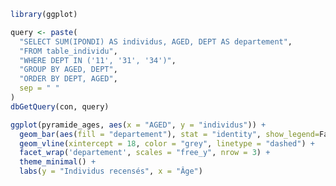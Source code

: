 ```r
library(ggplot)

query <- paste(
  "SELECT SUM(IPONDI) AS individus, AGED, DEPT AS departement",
  "FROM table_individu",
  "WHERE DEPT IN ('11', '31', '34')",
  "GROUP BY AGED, DEPT",
  "ORDER BY DEPT, AGED",
  sep = " "
)
dbGetQuery(con, query)

ggplot(pyramide_ages, aes(x = "AGED", y = "individus")) +
  geom_bar(aes(fill = "departement"), stat = "identity", show_legend=False) +
  geom_vline(xintercept = 18, color = "grey", linetype = "dashed") +
  facet_wrap('departement', scales = "free_y", nrow = 3) +
  theme_minimal() +
  labs(y = "Individus recensés", x = "Âge")
```
